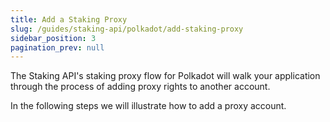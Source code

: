 ```yaml
---
title: Add a Staking Proxy
slug: /guides/staking-api/polkadot/add-staking-proxy
sidebar_position: 3
pagination_prev: null
---
```


The Staking API's staking proxy flow for Polkadot will walk your application through the process of adding proxy rights to another account.

In the following steps we will illustrate how to add a proxy account.
